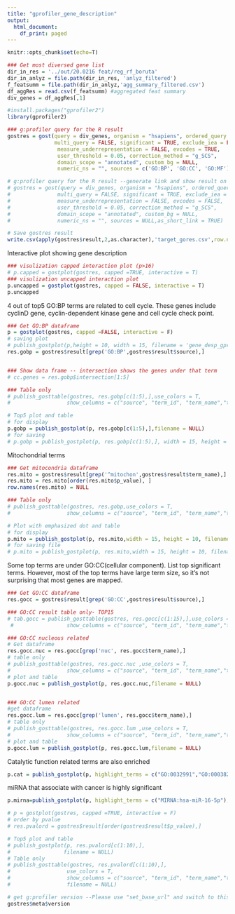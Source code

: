```yaml
---
title: "gprofiler_gene_description"
output:
  html_document:
    df_print: paged
---
```

```r
knitr::opts_chunk$set(echo=T)
```


```r
### Get most diversed gene list
dir_in_res = '../out/20.0216 feat/reg_rf_boruta'
dir_in_anlyz = file.path(dir_in_res, 'anlyz_filtered')
f_featsumm = file.path(dir_in_anlyz,'agg_summary_filtered.csv')
df_aggRes = read.csv(f_featsumm) #aggregated feat summary
div_genes = df_aggRes[,1]
```


```r
#install.packages("gprofiler2")
library(gprofiler2)

### g:profiler query for the R result
gostres = gost(query = div_genes, organism = "hsapiens", ordered_query = FALSE,
               multi_query = FALSE, significant = TRUE, exclude_iea = FALSE, 
                measure_underrepresentation = FALSE, evcodes = TRUE, 
                user_threshold = 0.05, correction_method = "g_SCS", 
                domain_scope = "annotated", custom_bg = NULL, 
                numeric_ns = "", sources = c('GO:BP', 'GO:CC', 'GO:MF'))

# g:profiler query for the R result --generate link and show result on webpage
# gostres = gost(query = div_genes, organism = "hsapiens", ordered_query = FALSE,
#               multi_query = FALSE, significant = TRUE, exclude_iea = FALSE, 
#               measure_underrepresentation = FALSE, evcodes = FALSE, 
#               user_threshold = 0.05, correction_method = "g_SCS", 
#               domain_scope = "annotated", custom_bg = NULL, 
#               numeric_ns = "", sources = NULL,as_short_link = TRUE)

# Save gostres result
write.csv(apply(gostres$result,2,as.character),'target_gores.csv',row.names = FALSE)
```

Interactive plot showing gene description
```r
### visulization capped interaction plot (p>16)
# p.capped = gostplot(gostres, capped =TRUE, interactive = T)
### visulization uncapped interaction plot
p.uncapped = gostplot(gostres, capped = FALSE, interactive = T)
p.uncapped
```


4 out of top5 GO:BP terms are related to cell cycle. These genes include cyclinD gene, cyclin-dependent kinase gene and cell cycle check point.
```r
### Get GO:BP dataframe
p = gostplot(gostres, capped =FALSE, interactive = F)
# saving plot
# publish_gostplot(p,height = 10, width = 15, filename = 'gene_desp_gprofiler.png')
res.gobp = gostres$result[grep('GO:BP',gostres$result$source),]


### Show data frame -- intersection shows the genes under that term
# cc.genes = res.gobp$intersection[1:5]

### Table only
# publish_gosttable(gostres, res.gobp[c(1:5),],use_colors = T,
#                  show_columns = c("source", "term_id", "term_name","term_size","intersection_size"),filename = NULL)

# Top5 plot and table
# for display
p.gobp = publish_gostplot(p, res.gobp[c(1:5),],filename = NULL)
# for saving
# p.gobp = publish_gostplot(p, res.gobp[c(1:5),], width = 15, height = 10, filename = 'cellcycle_gprofiler.png')
```


Mitochondrial terms
```r
### Get mitocondria dataframe
res.mito = gostres$result[grep('^mitochon',gostres$result$term_name),]
res.mito = res.mito[order(res.mito$p_value), ]
row.names(res.mito) = NULL

### Table only
# publish_gosttable(gostres, res.gobp,use_colors = T,
#                  show_columns = c("source", "term_id", "term_name","term_size","intersection_size"),filename = NULL)

# Plot with emphasized dot and table
# for display
p.mito = publish_gostplot(p, res.mito,width = 15, height = 10, filename = NULL)
# for saving file
# p.mito = publish_gostplot(p, res.mito,width = 15, height = 10, filename = 'mito_gprofiler.png')
```

Some top terms are under GO:CC(cellular component). List top significant terms. 
However, most of the top terms have large term size, so it's not surprising that most genes are mapped.
```r
### Get GO:CC dataframe
res.gocc = gostres$result[grep('GO:CC',gostres$result$source),]

### GO:CC result table only- TOP15
# tab.gocc = publish_gosttable(gostres, res.gocc[c(1:15),],use_colors = T,
 #                 show_columns = c("source", "term_id", "term_name","term_size","intersection_size"),filename = NULL)

### GO:CC nucleous related 
# Get dataframe
res.gocc.nuc = res.gocc[grep('nuc', res.gocc$term_name),]
# table only
# publish_gosttable(gostres, res.gocc.nuc ,use_colors = T,
#                  show_columns = c("source", "term_id", "term_name","term_size","intersection_size"),filename = NULL)
# plot and table
p.gocc.nuc = publish_gostplot(p, res.gocc.nuc,filename = NULL)


### GO:CC lumen related 
#get dataframe
res.gocc.lum = res.gocc[grep('lumen', res.gocc$term_name),]
# table only
# publish_gosttable(gostres, res.gocc.lum ,use_colors = T,
#                  show_columns = c("source", "term_id", "term_name","term_size","intersection_size"),filename = NULL)
# plot and table
p.gocc.lum = publish_gostplot(p, res.gocc.lum,filename = NULL)

```


Catalytic function related terms are also enriched
```r
p.cat = publish_gostplot(p, highlight_terms = c("GO:0032991","GO:0003824","GO:1902494"),filename = NULL)
```


miRNA that associate with cancer is highly significant
```r
p.mirna=publish_gostplot(p, highlight_terms = c("MIRNA:hsa-miR-16-5p"),filename = NULL)
```
```r
# p = gostplot(gostres, capped =TRUE, interactive = F)
# order by pvalue
# res.pvalord = gostres$result[order(gostres$result$p_value),]

# Top5 plot and table
# publish_gostplot(p, res.pvalord[c(1:10),],
#                 filename = NULL)
# Table only
# publish_gosttable(gostres, res.pvalord[c(1:10),],
#                  use_colors = T,
#                  show_columns = c("source", "term_id", "term_name","term_size","intersection_size"),
#                  filename = NULL)
```



```r
# get g:profiler version --Please use "set_base_url" and switch to this version for later users
gostres$meta$version
```